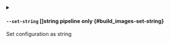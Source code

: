 
<details className="config-field -function" data-expandable="false">
<summary>

#### `--set-string` <span className="config-field-type">[]string</span> <span className="config-field-enum"></span> <span className="config-field-default -return"></span> <span className="config-field-required" data-required="false">pipeline only</span>  {#build_images-set-string}

Set configuration as string

</summary>



</details>
